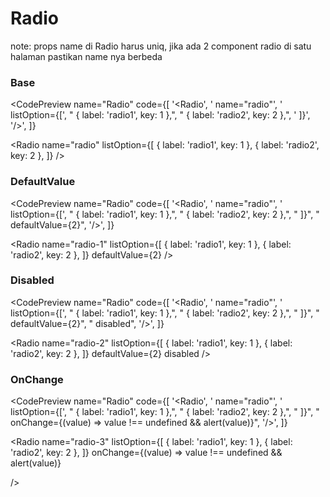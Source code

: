 
# Radio

note: props name di Radio harus uniq, jika ada 2 component radio di satu halaman pastikan name nya berbeda

### Base

<CodePreview
  name="Radio"
  code={[
    '<Radio',
    '  name="radio"',
    '  listOption={[',
    "    { label: 'radio1', key: 1 },",
    "    { label: 'radio2', key: 2 },",
    '  ]}',
    '/>',
  ]}
>
  <Radio
    name="radio"
    listOption={[
      { label: 'radio1', key: 1 },
      { label: 'radio2', key: 2 },
    ]}
  />
</CodePreview>

### DefaultValue

<CodePreview
  name="Radio"
  code={[
    '<Radio',
    '  name="radio"',
    '  listOption={[',
    "    { label: 'radio1', key: 1 },",
    "    { label: 'radio2', key: 2 },",
    "  ]}",
    "  defaultValue={2}",
    '/>',
  ]}
>
  <Radio
    name="radio-1"
    listOption={[
      { label: 'radio1', key: 1 },
      { label: 'radio2', key: 2 },
    ]}
    defaultValue={2}
/>

</CodePreview>

### Disabled

<CodePreview
  name="Radio"
  code={[
    '<Radio',
    '  name="radio"',
    '  listOption={[',
    "    { label: 'radio1', key: 1 },",
    "    { label: 'radio2', key: 2 },",
    "  ]}",
    "  defaultValue={2}",
    "  disabled",
    '/>',
  ]}
>
  <Radio
    name="radio-2"
    listOption={[
      { label: 'radio1', key: 1 },
      { label: 'radio2', key: 2 },
    ]}
    defaultValue={2}
    disabled
/>

</CodePreview>

### OnChange

<CodePreview
  name="Radio"
  code={[
    '<Radio',
    '  name="radio"',
    '  listOption={[',
    "    { label: 'radio1', key: 1 },",
    "    { label: 'radio2', key: 2 },",
    "  ]}",
    "  onChange={(value) => value !== undefined && alert(value)}",
    '/>',
  ]}
>

  <Radio
    name="radio-3"
    listOption={[
      { label: 'radio1', key: 1 },
      { label: 'radio2', key: 2 },
    ]}
    onChange={(value) => value !== undefined && alert(value)}

/>

</CodePreview>
